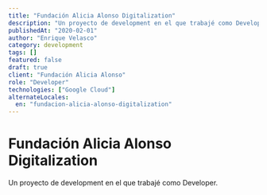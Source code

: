 ```yaml
---
title: "Fundación Alicia Alonso Digitalization"
description: "Un proyecto de development en el que trabajé como Developer."
publishedAt: "2020-02-01"
author: "Enrique Velasco"
category: development
tags: []
featured: false
draft: true
client: "Fundación Alicia Alonso"
role: "Developer"
technologies: ["Google Cloud"]
alternateLocales:
  en: "fundacion-alicia-alonso-digitalization"
---
```


# Fundación Alicia Alonso Digitalization

Un proyecto de development en el que trabajé como Developer.
